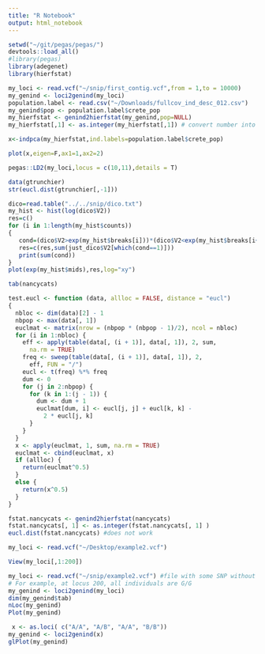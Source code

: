 ```yaml
---
title: "R Notebook"
output: html_notebook
---
```



```r
setwd("~/git/pegas/pegas/")
devtools::load_all()
#library(pegas)
library(adegenet)
library(hierfstat)
```


```r
my_loci <- read.vcf("~/snip/first_contig.vcf",from = 1,to = 10000)
my_genind <- loci2genind(my_loci)
population.label <- read.csv("~/Downloads/fullcov_ind_desc_012.csv")
my_genind$pop <- population.label$crete_pop
my_hierfstat <- genind2hierfstat(my_genind,pop=NULL)
my_hierfstat[,1] <- as.integer(my_hierfstat[,1]) # convert number into factor
```




```r
x<-indpca(my_hierfstat,ind.labels=population.label$crete_pop)
```

```r
plot(x,eigen=F,ax1=1,ax2=2)
```


```r
pegas::LD2(my_loci,locus = c(10,11),details = T)
```

```r
data(gtrunchier)
str(eucl.dist(gtrunchier[,-1]))
```

```r
dico=read.table("../../snip/dico.txt")
my_hist <- hist(log(dico$V2))
res=c()
for (i in 1:length(my_hist$counts))
{
   cond=(dico$V2>exp(my_hist$breaks[i]))*(dico$V2<exp(my_hist$breaks[i+1]))
   res=c(res,sum(just_dico$V2[which(cond==1)]))
   print(sum(cond))
}
plot(exp(my_hist$mids),res,log="xy")
```

```r
tab(nancycats)
```
```r
test.eucl <- function (data, allloc = FALSE, distance = "eucl") 
{
  nbloc <- dim(data)[2] - 1
  nbpop <- max(data[, 1])
  euclmat <- matrix(nrow = (nbpop * (nbpop - 1)/2), ncol = nbloc)
  for (i in 1:nbloc) {
    eff <- apply(table(data[, (i + 1)], data[, 1]), 2, sum, 
      na.rm = TRUE)
    freq <- sweep(table(data[, (i + 1)], data[, 1]), 2, 
      eff, FUN = "/")
    eucl <- t(freq) %*% freq
    dum <- 0
    for (j in 2:nbpop) {
      for (k in 1:(j - 1)) {
        dum <- dum + 1
        euclmat[dum, i] <- eucl[j, j] + eucl[k, k] - 
          2 * eucl[j, k]
      }
    }
  }
  x <- apply(euclmat, 1, sum, na.rm = TRUE)
  euclmat <- cbind(euclmat, x)
  if (allloc) {
    return(euclmat^0.5)
  }
  else {
    return(x^0.5)
  }
}

```

```r
fstat.nancycats <- genind2hierfstat(nancycats) 
fstat.nancycats[, 1] <- as.integer(fstat.nancycats[, 1] )
eucl.dist(fstat.nancycats) #does not work
```


```r
my_loci <- read.vcf("~/Desktop/example2.vcf")
```

```r
View(my_loci[,1:200])
```


```r
my_loci <- read.vcf("~/snip/example2.vcf") #file with some SNP without polymorphim...
# For example, at locus 200, all individuals are G/G
my_genind <- loci2genind(my_loci) 
dim(my_genind$tab)
nLoc(my_genind)
Plot(my_genind)
```

```r
 x <- as.loci( c("A/A", "A/B", "A/A", "B/B"))
my_genind <- loci2genind(x) 
glPlot(my_genind)
```


